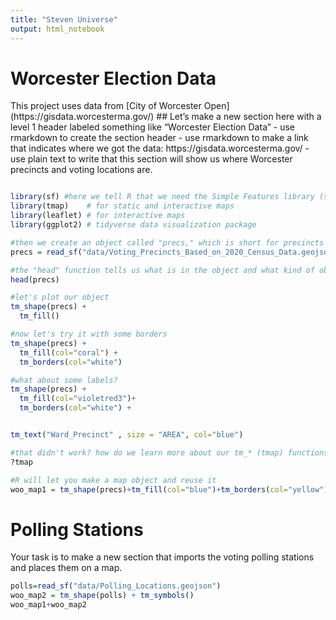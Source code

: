 ```yaml
---
title: "Steven Universe"
output: html_notebook
---
```

# Worcester Election Data

This project uses data from [City of Worcester Open] (https://gisdata.worcesterma.gov/)
## Let's make a new section here with a level 1 header labeled something like "Worcester Election Data"
- use rmarkdown to create the section header 
- use rmarkdown to make a link that indicates where we got the data: https://gisdata.worcesterma.gov/
- use plain text to write that this section will show us where Worcester precincts and voting locations are.
```r
```

```r
library(sf) #here we tell R that we need the Simple Features library (sf)
library(tmap)    # for static and interactive maps
library(leaflet) # for interactive maps
library(ggplot2) # tidyverse data visualization package

#then we create an object called "precs," which is short for precincts and fill it with the data from our geojson file
precs = read_sf("data/Voting_Precincts_Based_on_2020_Census_Data.geojson")

#the "head" function tells us what is in the object and what kind of object it is
head(precs)

#let's plot our object
tm_shape(precs) + 
  tm_fill()

#now let's try it with some borders
tm_shape(precs) + 
  tm_fill(col="coral") +
  tm_borders(col="white")

#what about some labels?
tm_shape(precs) + 
  tm_fill(col="violetred3")+
  tm_borders(col="white") +
```
```r
```

```r
tm_text("Ward_Precinct" , size = "AREA", col="blue")

#that didn't work? how do we learn more about our tm_* (tmap) functions?
?tmap

#R will let you make a map object and reuse it
woo_map1 = tm_shape(precs)+tm_fill(col="blue")+tm_borders(col="yellow")

```

# Polling Stations 
Your task is to make a new section that imports the voting polling stations and places them on a map.
```r
polls=read_sf("data/Polling_Locations.geojson")
woo_map2 = tm_shape(polls) + tm_symbols()
woo_map1+woo_map2
```


